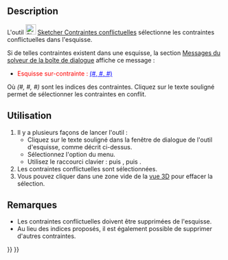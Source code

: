 <languages/>

{{Docnav/fr
|[[Sketcher_SelectRedundantConstraints/fr|Contraintes redondantes]]
|[[Sketcher_ArcOverlay/fr|Cercle auxiliaire]]
|[[Sketcher_Workbench/fr|Atelier Sketcher]]
|IconL=Sketcher_SelectRedundantConstraints.svg
|IconR=Sketcher_ArcOverlay.svg
|IconC=Workbench_Sketcher.svg
}}

{{GuiCommand/fr
|Name=Sketcher SelectConflictingConstraints
|Name/fr=Sketcher Contraintes conflictuelles
|MenuLocation=Esquisse → Affichage → Sélectionner les contraintes conflictuelles
|Workbenches=[[Sketcher_Workbench/fr|Sketcher]]
|Shortcut={{KEY|Z}} {{KEY|P}} {{KEY|C}}
|Version=0.15
}}

==Description==

L'outil [[Image:Sketcher_SelectConflictingConstraints.svg|24px]] [[Sketcher_SelectConflictingConstraints/fr|Sketcher Contraintes conflictuelles]] sélectionne les contraintes conflictuelles dans l'esquisse.

Si de telles contraintes existent dans une esquisse, la section [[Sketcher_Dialog/fr#Messages_du_solveur|Messages du solveur de la boîte de dialogue]] affiche ce message :
* <span style="color:red;">Esquisse sur-contrainte : </span><span style="color:blue;text-decoration:underline;">(#, #, #)</span>
Où ''(#, #, #)'' sont les indices des contraintes. Cliquez sur le texte souligné permet de sélectionner les contraintes en conflit.

<span id="Usage"></span>
==Utilisation==

# Il y a plusieurs façons de lancer l'outil :
#* Cliquez sur le texte souligné dans la fenêtre de dialogue de l'outil d'esquisse, comme décrit ci-dessus.
#* Sélectionnez l'option {{MenuCommand|Esquisse → Affichage → [[File:Sketcher_SelectConflictingConstraints.svg|16px]] Sélectionner les contraintes conflictuelles}} du menu.
#* Utilisez le raccourci clavier : {{KEY|Z}} puis {{KEY|P}}, puis {{KEY|C}}.
# Les contraintes conflictuelles sont sélectionnées.
# Vous pouvez cliquer dans une zone vide de la [[3D_view/fr|vue 3D]] pour effacer la sélection.

<span id="Notes"></span>
==Remarques==

* Les contraintes conflictuelles doivent être supprimées de l'esquisse.
* Au lieu des indices proposés, il est également possible de supprimer d'autres contraintes.


{{Docnav/fr
|[[Sketcher_SelectRedundantConstraints/fr|Contraintes redondantes]]
|[[Sketcher_ArcOverlay/fr|Cercle auxiliaire]]
|[[Sketcher_Workbench/fr|Atelier Sketcher]]
|IconL=Sketcher_SelectRedundantConstraints.svg
|IconR=Sketcher_ArcOverlay.svg
|IconC=Workbench_Sketcher.svg
}}

{{Sketcher_Tools_navi{{#translation:}}}}
{{Userdocnavi{{#translation:}}}}
